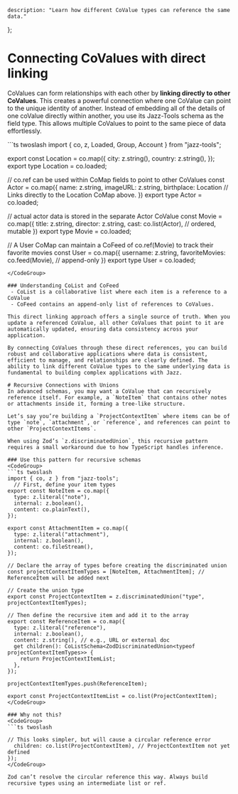 
    description: "Learn how different CoValue types can reference the same data."
};

# Connecting CoValues with direct linking
CoValues can form relationships with each other by **linking directly to other CoValues**. This creates a powerful connection where one CoValue can point to the unique identity of another. 
Instead of embedding all of the details of one coValue directly within another, you use its Jazz-Tools schema as the field type. This allows multiple CoValues to point to the same piece of data effortlessly.

<CodeGroup>
```ts twoslash
import { co, z, Loaded, Group, Account } from "jazz-tools";

export const Location = co.map({
  city: z.string(),
  country: z.string(),
});
export type Location = co.loaded<typeof Location>;

// co.ref can be used within CoMap fields to point to other CoValues
const Actor = co.map({
    name: z.string,
    imageURL: z.string,
    birthplace: Location // Links directly to the Location CoMap above.
})
export type Actor = co.loaded<typeof Actor>;

//  actual actor data is stored in the separate Actor CoValue
const Movie = co.map({
  title: z.string,
  director: z.string,
  cast: co.list(Actor), // ordered, mutable
})
export type Movie = co.loaded<typeof Movie>;

// A User CoMap can maintain a CoFeed of co.ref(Movie) to track their favorite movies
const User = co.map({
  username: z.string,
  favoriteMovies: co.feed(Movie), // append-only
})
export type User = co.loaded<typeof User>;
```
</CodeGroup>

### Understanding CoList and CoFeed
 - CoList is a collaborative list where each item is a reference to a CoValue 
 - CoFeed contains an append-only list of references to CoValues.

This direct linking approach offers a single source of truth. When you update a referenced CoValue, all other CoValues that point to it are automatically updated, ensuring data consistency across your application.

By connecting CoValues through these direct references, you can build robust and collaborative applications where data is consistent, efficient to manage, and relationships are clearly defined. The ability to link different CoValue types to the same underlying data is fundamental to building complex applications with Jazz.

# Recursive Connections with Unions
In advanced schemas, you may want a CoValue that can recursively reference itself. For example, a `NoteItem` that contains other notes or attachments inside it, forming a tree-like structure.

Let’s say you’re building a `ProjectContextItem` where items can be of type `note`, `attachment`, or `reference`, and references can point to other `ProjectContextItems`.

When using Zod’s `z.discriminatedUnion`, this recursive pattern requires a small workaround due to how TypeScript handles inference.

### Use this pattern for recursive schemas
<CodeGroup>
```ts twoslash
import { co, z } from "jazz-tools";
  // First, define your item types
export const NoteItem = co.map({
  type: z.literal("note"),
  internal: z.boolean(),
  content: co.plainText(),
});

export const AttachmentItem = co.map({
  type: z.literal("attachment"),
  internal: z.boolean(),
  content: co.fileStream(),
});

// Declare the array of types before creating the discriminated union
const projectContextItemTypes = [NoteItem, AttachmentItem]; // ReferenceItem will be added next

// Create the union type
export const ProjectContextItem = z.discriminatedUnion("type", projectContextItemTypes);

// Then define the recursive item and add it to the array
export const ReferenceItem = co.map({
  type: z.literal("reference"),
  internal: z.boolean(),
  content: z.string(), // e.g., URL or external doc
  get children(): CoListSchema<ZodDiscriminatedUnion<typeof projectContextItemTypes>> {
    return ProjectContextItemList;
  },
});

projectContextItemTypes.push(ReferenceItem);

export const ProjectContextItemList = co.list(ProjectContextItem);
</CodeGroup>

### Why not this?
<CodeGroup>
```ts twoslash

// This looks simpler, but will cause a circular reference error
  children: co.list(ProjectContextItem), // ProjectContextItem not yet defined
});
</CodeGroup>

Zod can’t resolve the circular reference this way. Always build recursive types using an intermediate list or ref.

